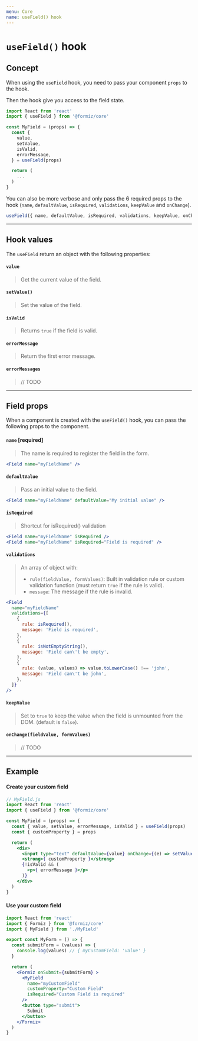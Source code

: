 ```yaml
---
menu: Core
name: useField() hook
---
```


# `useField()` hook

## Concept

When using the `useField` hook, you need to pass your component `props` to the hook.

Then the hook give you access to the field state.

```jsx
import React from 'react'
import { useField } from '@formiz/core'

const MyField = (props) => {
  const {
    value,
    setValue,
    isValid,
    errorMessage,
  } = useField(props)

  return (
    ...
  )
}
```

You can also be more verbose and only pass the 6 required props to the hook (`name`, `defaultValue`, `isRequired`, `validations`, `keepValue` and `onChange`).

```jsx
useField({ name, defaultValue, isRequired, validations, keepValue, onChange })
```

---

## Hook values

The `useField` return an object with the following properties:

#### `value`

> Get the current value of the field.

#### `setValue()`

> Set the value of the field.

#### `isValid`

> Returns `true` if the field is valid.

#### `errorMessage`

> Return the first error message.

#### `errorMessages`

> // TODO

---

## Field props

When a component is created with the `useField()` hook,
you can pass the following props to the component.

#### `name` [required]

> The name is required to register the field in the form.

```jsx
<Field name="myFieldName" />
```

#### `defaultValue`

> Pass an initial value to the field.

```jsx
<Field name="myFieldName" defaultValue="My initial value" />
```

#### `isRequired`

> Shortcut for isRequired() validation

```jsx
<Field name="myFieldName" isRequired />
<Field name="myFieldName" isRequired="Field is required" />
```

#### `validations`

> An array of object with:
> - `rule(fieldValue, formValues)`: Built in validation rule or custom validation function (must return `true` if the rule is valid).
> - `message`: The message if the rule is invalid.

```jsx
<Field
  name="myFieldName"
  validations={[
    {
      rule: isRequired(),
      message: 'Field is required',
    },
    {
      rule: isNotEmptyString(),
      message: 'Field can\'t be empty',
    },
    {
      rule: (value, values) => value.toLowerCase() !== 'john',
      message: 'Field can\'t be john',
    },
  ]}
/>
```

#### `keepValue`

> Set to `true` to keep the value when the field is unmounted from the DOM. (default is `false`).

#### `onChange(fieldValue, formValues)`

> // TODO


---

## Example

#### Create your custom field

```jsx
// MyField.js
import React from 'react'
import { useField } from '@formiz/core'

const MyField = (props) => {
  const { value, setValue, errorMessage, isValid } = useField(props)
  const { customProperty } = props

  return (
    <div>
      <input type="text" defaultValue={value} onChange={(e) => setValue(e.target.value)} />
      <strong>{ customProperty }</strong>
      {!isValid && (
        <p>{ errorMessage }</p>
      )}
    </div>
  )
}
```

#### Use your custom field

```jsx
import React from 'react'
import { Formiz } from '@formiz/core'
import { MyField } from './MyField'

export const MyForm = () => {
  const submitForm = (values) => {
    console.log(values) // { myCustomField: 'value' }
  }

  return (
    <Formiz onSubmit={submitForm} >
      <MyField
        name="myCustomField"
        customProperty="Custom Field"
        isRequired="Custom Field is required"
      />
      <button type="submit">
        Submit
      </button>
    </Formiz>
  )
}
```